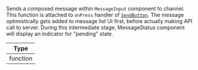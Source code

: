 Sends a composed message within `MessageInput` component to channel. This function is attached to `onPress` handler of [`SendButton`](../../../core-components/channel.mdx#sendbutton). The message optimistically gets added to message list UI first, before actually making API call to server.
During this intermediate stage, MessageStatus component will display an indicator for "pending" state.

| Type     |
| -------- |
| function |
